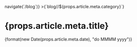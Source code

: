 
<div className="blog__article-header">
  <span
    className="blog__article-header-category"
    onClick={() => navigate(`/blog`)}
  >{`blog//${props.article.meta.category}`}</span>
  <h1 className="blog__article-header-title">{props.article.meta.title}</h1>
  <span className="blog__article-header-date">
    {format(new Date(props.article.meta.date), "do MMMM yyyy")}
  </span>
</div>
